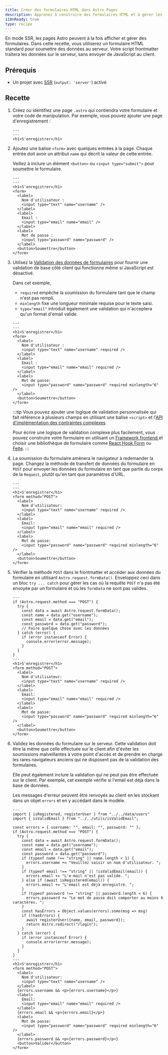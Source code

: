 ```yaml
---
title: Créer des formulaires HTML dans Astro Pages
description: Apprenez à construire des formulaires HTML et à gérer les soumissions dans votre frontmatter.
i18nReady: true
type: recipe
---
```


En mode SSR, les pages Astro peuvent à la fois afficher et gérer des formulaires. Dans cette recette, vous utiliserez un formulaire HTML standard pour soumettre des données au serveur. Votre script frontmatter traitera les données sur le serveur, sans envoyer de JavaScript au client.


## Prérequis
- Un projet avec [SSR](/fr/guides/server-side-rendering/) (`output: 'server'`) activé

## Recette

1. Créez ou identifiez une page `.astro` qui contiendra votre formulaire et votre code de manipulation. Par exemple, vous pouvez ajouter une page d'enregistrement :

    ```astro title="src/pages/register.astro"
    ---
    ---
    <h1>S'enregistrer</h1>
    ```

2. Ajoutez une balise `<form>` avec quelques entrées à la page.  Chaque entrée doit avoir un attribut `name` qui décrit la valeur de cette entrée. 

    Veillez à inclure un élément `<button>` ou `<input type="submit">` pour soumettre le formulaire.

    ```astro title="src/pages/register.astro"
    ---
    ---
    <h1>S'enregistrer</h1>
    <form>
      <label>
        Nom d'utilisateur :
        <input type="text" name="username" />
      </label>
      <label>
        Email :
        <input type="email" name="email" />
      </label>
      <label>
        Mot de passe :
        <input type="password" name="password" />
      </label>
      <button>Soumettre</button>
    </form>
    ```

3. Utilisez la [Validation des données de formulaires](https://developer.mozilla.org/fr-FR/docs/Learn/Forms/Form_validation#utiliser_la_validation_intégrée_au_formulaire) pour fournir une validation de base côté client qui fonctionne même si JavaScript est désactivé.

    Dans cet exemple,
    - `required` empêche la soumission du formulaire tant que le champ n'est pas rempli.  
    - `minlength` fixe une longueur minimale requise pour le texte saisi.
    - `type="email"` introduit également une validation qui n'acceptera qu'un format d'email valide.

    ```astro title="src/pages/register.astro"
    ---
    ---
    <h1>S'enregistrer</h1>
    <form>
      <label>
        Nom d'utilisateur :
        <input type="text" name="username" required />
      </label>
      <label>
        Email :
        <input type="email" name="email" required />
      </label>
      <label>
        Mot de passe:
        <input type="password" name="password" required minlength="6" />
      </label>
      <button>Soumettre</button>
    </form>
    ```
    
    :::tip
    Vous pouvez ajouter une logique de validation personnalisée qui fait référence à plusieurs champs en utilisant une balise `<script>` et l'[API d'implémentation des contraintes complexes](https://developer.mozilla.org/fr/docs/Web/HTML/Constraint_validation#implémenter_des_contraintes_complexes_à_laide_de_lapi).

    Pour écrire une logique de validation complexe plus facilement, vous pouvez construire votre formulaire en utilisant un [Framework frontend ](/fr/core-concepts/framework-components/) et choisir une bibliothèque de formulaire comme [React Hook Form](https://react-hook-form.com/) ou [Felte](https://felte.dev/).
    :::

4. La soumission du formulaire amènera le navigateur à redemander la page. Changez la méthode de transfert de données du formulaire en `POST` pour envoyer les données du formulaire en tant que partie du corps de la `Request`, plutôt qu'en tant que paramètres d'URL.

    ```astro title="src/pages/register.astro" 'method="POST"'
    ---
    ---
    <h1>S'enregistrer</h1>
    <form method="POST">
      <label>
        Nom d'utilisateur:
        <input type="text" name="username" required />
      </label>
      <label>
        Email:
        <input type="email" name="email" required />
      </label>
      <label>
        Mot de passe:
        <input type="password" name="password" required minlength="6" />
      </label>
      <button>Soumettre</button>
    </form>
    ```

5.  Vérifier la méthode `POST` dans le frontmatter et accéder aux données du formulaire en utilisant `Astro.request.formData()`. Enveloppez ceci dans un bloc `try ... catch` pour gérer les cas où la requête `POST` n'a pas été envoyée par un formulaire et où les `formData` ne sont pas valides.

    ```astro title="src/pages/register.astro" ins={2-14} "Astro.request.formData()"
    ---
    if (Astro.request.method === "POST") {
      try {
        const data = await Astro.request.formData();
        const name = data.get("username");
        const email = data.get("email");
        const password = data.get("password");
        // Faire quelque chose avec les données
      } catch (error) {
        if (error instanceof Error) {
          console.error(error.message);
        }
      }
    }
    ---
    <h1>S'enregistrer</h1>
    <form method="POST">
      <label>
        Nom d'utilisateur:
        <input type="text" name="username" required />
      </label>
      <label>
        Email:
        <input type="email" name="email" required />
      </label>
      <label>
        Mot de passe:
        <input type="password" name="password" required minlength="6" />
      </label>
      <button>Soumettre</button>
    </form>
    ```

5. Validez les données du formulaire sur le serveur. Cette validation doit être la même que celle effectuée sur le client afin d'éviter les soumissions malveillantes à votre point d'accès et de prendre en charge les rares navigateurs anciens qui ne disposent pas de la validation des formulaires. 

    Elle peut également inclure la validation qui ne peut pas être effectuée sur le client. Par exemple, cet exemple vérifie si l'email est déjà dans la base de données. 

    Les messages d'erreur peuvent être renvoyés au client en les stockant dans un objet `errors` et en y accédant dans le modèle. 

    ```astro title="src/pages/register.astro" ins={5, 12-22, 41, 46, 51}
    ---
    import { isRegistered, registerUser } from "../../data/users"
    import { isValidEmail } from "../../utils/isValidEmail";

    const errors = { username: "", email: "", password: "" };
    if (Astro.request.method === "POST") {
      try {
        const data = await Astro.request.formData();
        const name = data.get("username");
        const email = data.get("email");
        const password = data.get("password");
        if (typeof name !== "string" || name.length < 1) {
          errors.username += "Veuillez saisir un nom d'utilisateur. ";
        }
        if (typeof email !== "string" || !isValidEmail(email)) {
          errors.email += "L'e-mail n'est pas valide. ";
        } else if (await isRegistered(email)) {
          errors.email += "L'email est déjà enregistré. ";
        }
        if (typeof password !== "string" || password.length < 6) {
          errors.password += "Le mot de passe doit comporter au moins 6 caractères. ";
        }
        const hasErrors = Object.values(errors).some(msg => msg)
        if (!hasErrors) {
          await registerUser({name, email, password});
          return Astro.redirect("/login");
        }
      } catch (error) {
        if (error instanceof Error) {
          console.error(error.message);
        }
      }
    }
    ---
    <h1>S'enregistrer</h1>
    <form method="POST">
      <label>
        Nom d'utilisateur:
        <input type="text" name="username" />
      </label>
      {errors.username && <p>{errors.username}</p>}
      <label>
        Email:
        <input type="email" name="email" required />
      </label>
      {errors.email && <p>{errors.email}</p>}
      <label>
        Mot de passe:
        <input type="password" name="password" required minlength="6" />
      </label>
      {errors.password && <p>{errors.password}</p>}
      <button>Valider</button>
    </form>

    ```
